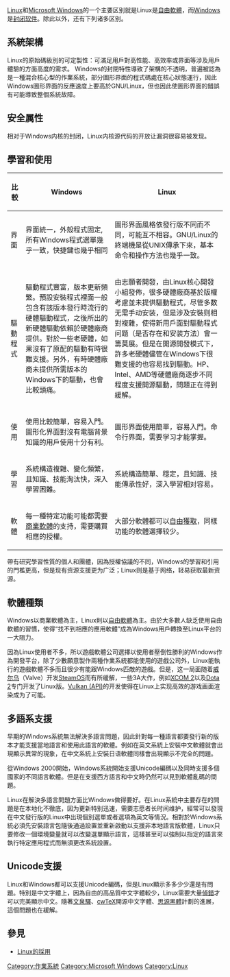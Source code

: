 {{Multiple issues|
{{Unreferenced|time=2016-11-19}}
{{Original research|time=2020-08-05T02:04:59+00:00}}
}}
{{noteTA
|G1=IT
|1=zh-hans:本地化;zh-hk:本地化;zh-tw:在地化;
}}
[[Linux|Linux]]和[[Microsoft_Windows|Microsoft Windows]]的一个主要区别就是Linux是[[自由軟體|自由軟體]]，而[[Windows|Windows]]是[[封闭软件|封闭软件]]。除此以外，还有下列诸多区别。

==系統架構==
Linux的原始碼級別的可定製性：可滿足用戶對高性能、高效率或界面等涉及用戶體驗的方面高度的需求。
Windows的封閉特性導致了架構的不透明，普遍被認為是一種混合核心型的作業系統，部分圖形界面的程式碼處在核心狀態運行，因此Windows圖形界面的反應速度上要高於GNU/Linux，但也因此使圖形界面的錯誤有可能導致整個系統故障。

==安全属性==
相对于Windows内核的封闭，Linux内核源代码的开放让漏洞很容易被发现。{{Expand |time=2010-02-07T15:54:59+00:00 }}

==學習和使用==

{| class='wikitable'
!比較
! Windows
! Linux
|-----
| 界面
| 界面統一，外殼程式固定,所有Windows程式選單幾乎一致，快捷鍵也幾乎相同
| 圖形界面風格依發行版不同而不同，可能互不相容。GNU/Linux的終端機是從UNIX傳承下來，基本命令和操作方法也幾乎一致。
|-
| 驅動程式
| 驅動程式豐富，版本更新頻繁。預設安裝程式裡面一般包含有該版本發行時流行的硬體驅動程式，之後所出的新硬體驅動依賴於硬體廠商提供。對於一些老硬體，如果沒有了原配的驅動有時很難支援。另外，有時硬體廠商未提供所需版本的Windows下的驅動，也會比較頭痛。
| 由志願者開發，由Linux核心開發小組發佈，很多硬體廠商基於版權考慮並未提供驅動程式，尽管多数无需手动安装，但是涉及安裝则相對複雜，使得新用戶面對驅動程式问题（是否存在和安装方法）會一籌莫展。但是在開源開發模式下，許多老硬體儘管在Windows下很難支援的也容易找到驅動。HP、Intel、AMD等硬體廠商逐步不同程度支援開源驅動，問題正在得到緩解。
|-----
| 使用
| 使用比較簡單，容易入門。圖形化界面對沒有電腦背景知識的用戶使用十分有利。
| 圖形界面使用簡單，容易入門。命令行界面，需要学习才能掌握。
|-
| 學習 
| 系統構造複雜、變化頻繁，且知識、技能淘汰快，深入學習困難。
| 系統構造簡單、穩定，且知識、技能傳承性好，深入學習相对容易。
|-----
| 軟體
| 每一種特定功能可能都需要[[专有软件|商業軟體]]的支持，需要購買相應的授權。
| 大部分軟體都可以[[开源软件|自由獲取]]，同樣功能的軟體選擇较少。
|}
帶有研究學習性質的個人和團體，因為授權協議的不同，Windows的學習和引用的門檻更高，但是现有资源支援更为广泛；Linux则是基于网络，轻易获取最新资源。

== 軟體種類 ==
Windows以商業軟體為主，Linux則以[[自由軟體|自由軟體]]為主。由於大多數人缺乏使用自由軟體的習慣，使得“找不到相應的應用軟體”成為Windows用戶轉換至Linux平台的一大阻力。

因為Linux使用者不多，所以遊戲軟體公司選擇以使用者壓倒性勝利的Windows作為開發平台，除了少數願意製作兩種作業系統都能使用的遊戲公司外，Linux能執行的遊戲軟體不多而且很少有能跟Windows匹敵的遊戲。但是，这一局面随着[[威尔乌|威尔乌]]（Valve）开发[[SteamOS|SteamOS]]而有所缓解，一些3A大作，例如[[XCOM_2|XCOM 2]]以及[[Dota_2|Dota 2]]专门开发了Linux版。[[Vulkan_(API)|Vulkan (API)]]的开发使得在Linux上实现高效的游戏画面渲染成为了可能。

== 多語系支援 ==
早期的Windows系統無法解決多語言問題，因此針對每一種語言都要發行新的版本才能支援當地語言和使用此語言的軟體。例如在英文系統上安裝中文軟體就會出現顯示異常的現象，在中文系統上安裝日语軟體同樣會出現顯示不完全的問題。

從Windows 2000開始，Windows系統開始支援Unicode編碼以及同時支援多個國家的不同語言軟體。但是在支援西方語言和中文時仍然可以見到軟體亂碼的問題。

Linux在解決多語言問題方面比Windows做得要好。在Linux系統中主要存在的問題是在本地化不徹底，因为更新特别迅速，需要志愿者长时间维护，經常可以發現在中文發行版的Linux中出現個別選單或者選項為英文等情況。相對於Windows系統必須先安裝語言包隨後通過設置並重新啟動以支援非本地語言版軟體，Linux只要修改一個環境變量就可以改變選單顯示語言，這樣甚至可以強制以指定的語言來執行特定應用程式而無須更改系統設置。

== Unicode支援 ==
Linux和Windows都可以支援Unicode編碼，但是Linux顯示多多少少還是有問題。特別是中文字體上，因為自由的高品質中文字體較少，Linux需要大量[[偵錯|偵錯]]才可以完美顯示中文。隨著[[文泉驿|文泉驛]]、[[cwTeX|cwTeX]]開源中文字體、[[思源黑體|思源黑體]]計劃的進展，這個問題也在緩解。

==參見==
* [[Linux的採用|Linux的採用]]

[[Category:作業系統|Category:作業系統]]
[[Category:Microsoft_Windows|Category:Microsoft Windows]]
[[Category:Linux|Category:Linux]]